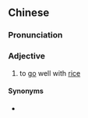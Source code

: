 {{also|下饭}}
==Chinese==
{{zh-forms|s=下饭}}

===Pronunciation===
{{zh-pron
|m=xiàfàn
|c=haa6 faan6
|cat=a
}}

===Adjective===
{{zh-adj}}

# to [[go]] well with [[rice]]

====Synonyms====
* {{qualifier|Cantonese}} {{zh-l|落飯}}